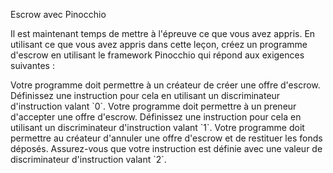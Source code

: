 
<ChallengeTitle>Escrow avec Pinocchio</ChallengeTitle>

Il est maintenant temps de mettre à l'épreuve ce que vous avez appris. En utilisant ce que vous avez appris dans cette leçon, créez un programme d'escrow en utilisant le framework Pinocchio qui répond aux exigences suivantes :

<RequirementList>
  <Requirement title="Challenge 1: Créer une offre d'escrow">
    Votre programme doit permettre à un créateur de créer une offre d'escrow. Définissez une instruction pour cela en utilisant un discriminateur d'instruction valant `0`.
  </Requirement>

  <Requirement title="Challenge 2: Accepter une offre d'escrow">
    Votre programme doit permettre à un preneur d'accepter une offre d'escrow. Définissez une instruction pour cela en utilisant un discriminateur d'instruction valant `1`.
  </Requirement>

  <Requirement title="Challenge 3: Annuler une offre d'escrow">
    Votre programme doit permettre au créateur d'annuler une offre d'escrow et de restituer les fonds déposés. Assurez-vous que votre instruction est définie avec une valeur de discriminateur d'instruction valant `2`.
  </Requirement>
</RequirementList>
